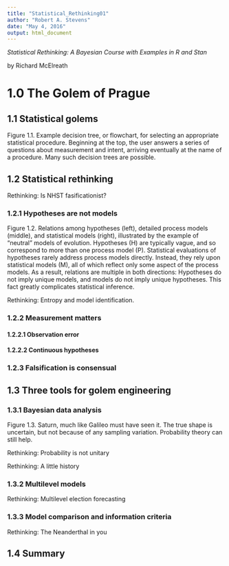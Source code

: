 ```yaml
---
title: "Statistical_Rethinking01"
author: "Robert A. Stevens"
date: "May 4, 2016"
output: html_document
---
```


*Statistical Rethinking: A Bayesian Course with Examples in R and Stan*

by Richard McElreath

# 1.0 The Golem of Prague  

## 1.1 Statistical golems  

Figure 1.1. Example decision tree, or flowchart, for selecting an appropriate statistical procedure. Beginning at the top, the user answers a series of questions about measurement and intent, arriving eventually at the name of a procedure. Many such decision trees are possible.

## 1.2 Statistical rethinking  

Rethinking:  Is NHST fasificationist?

### 1.2.1 Hypotheses are not models

Figure 1.2. Relations among hypotheses (left), detailed process models (middle), and statistical models  (right), illustrated by the example of "neutral" models of evolution. Hypotheses (H) are typically vague, and so correspond to more than one process model (P). Statistical evaluations of hypotheses rarely address process models directly. Instead, they rely upon statistical models (M), all of which reflect only some aspect of the process models. As a result, relations are multiple in both directions: Hypotheses do not imply unique models, and models do not imply unique hypotheses. This fact greatly complicates statistical inference.

Rethinking: Entropy and model identification.

### 1.2.2 Measurement matters

#### 1.2.2.1 Observation error

#### 1.2.2.2 Continuous hypotheses

### 1.2.3 Falsification is consensual

## 1.3 Three tools for golem engineering  

### 1.3.1 Bayesian data analysis

Figure 1.3. Saturn, much like Galileo must have seen it. The true shape is uncertain, but not because of any sampling variation. Probability theory can still help.

Rethinking: Probability is not unitary

Rethinking: A little history

### 1.3.2 Multilevel models

Rethinking: Multilevel election forecasting

### 1.3.3 Model comparison and information criteria

Rethinking: The Neanderthal in you

## 1.4 Summary  
